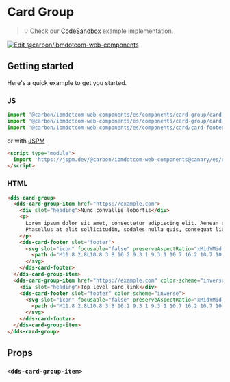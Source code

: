 
# Card Group

> 💡 Check our
> [CodeSandbox](https://githubbox.com/carbon-design-system/carbon-for-ibm-dotcom/tree/master/packages/web-components/examples/codesandbox/components/card-group)
> example implementation.

[![Edit @carbon/ibmdotcom-web-components](https://codesandbox.io/static/img/play-codesandbox.svg)](https://githubbox.com/carbon-design-system/carbon-for-ibm-dotcom/tree/master/packages/web-components/examples/codesandbox/components/card-group)

## Getting started

Here's a quick example to get you started.

### JS

```javascript
import '@carbon/ibmdotcom-web-components/es/components/card-group/card-group';
import '@carbon/ibmdotcom-web-components/es/components/card-group/card-group-item';
import '@carbon/ibmdotcom-web-components/es/components/card/card-footer';
```

or with [JSPM](https://jspm.org)

```html
<script type="module">
  import 'https://jspm.dev/@carbon/ibmdotcom-web-components@canary/es/components/card-group/card-group.js';
</script>
```

### HTML

```html
<dds-card-group>
  <dds-card-group-item href="https://example.com">
    <div slot="heading">Nunc convallis lobortis</div>
    <p>
      Lorem ipsum dolor sit amet, consectetur adipiscing elit. Aenean et ultricies est. Mauris iaculis eget dolor nec hendrerit.
      Phasellus at elit sollicitudin, sodales nulla quis, consequat libero.
    </p>
    <dds-card-footer slot="footer">
      <svg slot="icon" focusable="false" preserveAspectRatio="xMidYMid meet" xmlns="http://www.w3.org/2000/svg" fill="currentColor" aria-hidden="true" width="20" height="20" viewBox="0 0 20 20">
        <path d="M11.8 2.8L10.8 3.8 16.2 9.3 1 9.3 1 10.7 16.2 10.7 10.8 16.2 11.8 17.2 19 10z"></path>
      </svg>
    </dds-card-footer>
  </dds-card-group-item>
  <dds-card-group-item href="https://example.com" color-scheme="inverse">
    <div slot="heading">Top level card link</div>
    <dds-card-footer slot="footer" color-scheme="inverse">
      <svg slot="icon" focusable="false" preserveAspectRatio="xMidYMid meet" xmlns="http://www.w3.org/2000/svg" fill="currentColor" aria-hidden="true" width="20" height="20" viewBox="0 0 20 20">
        <path d="M11.8 2.8L10.8 3.8 16.2 9.3 1 9.3 1 10.7 16.2 10.7 10.8 16.2 11.8 17.2 19 10z"></path>
      </svg>
    </dds-card-footer>
  </dds-card-group-item>
</dds-card-group>
```

## Props

<Props of="dds-card-group" />

### `<dds-card-group-item>`

<Props of="dds-card-group-item" />

<Description markdown={contributing} />
